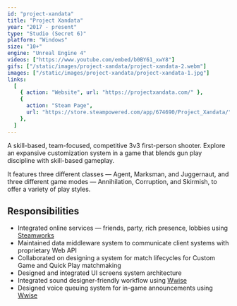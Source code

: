 ```yaml
---
id: "project-xandata"
title: "Project Xandata"
year: "2017 - present"
type: "Studio (Secret 6)"
platform: "Windows"
size: "10+"
engine: "Unreal Engine 4"
videos: ["https://www.youtube.com/embed/b0BY61_xwY8"]
gifs: ["/static/images/project-xandata/project-xandata-2.webm"]
images: ["/static/images/project-xandata/project-xandata-1.jpg"]
links:
  [
    { action: "Website", url: "https://projectxandata.com/" },
    {
      action: "Steam Page",
      url: "https://store.steampowered.com/app/674690/Project_Xandata/",
    },
  ]
---
```


A skill-based, team-focused, competitive 3v3 first-person shooter. Explore an expansive customization system in a game that blends gun play discipline with skill-based gameplay.

It features three different classes — Agent, Marksman, and Juggernaut, and three different game modes — Annihilation, Corruption, and Skirmish, to offer a variety of play styles.

## Responsibilities

- Integrated online services — friends, party, rich presence, lobbies using [Steamworks](https://partner.steamgames.com/)
- Maintained data middleware system to communicate client systems with proprietary Web API
- Collaborated on designing a system for match lifecycles for Custom Game and Quick Play matchmaking
- Designed and integrated UI screens system architecture
- Integrated sound designer-friendly workflow using [Wwise](https://www.audiokinetic.com/)
- Designed voice queuing system for in-game announcements using [Wwise](https://www.audiokinetic.com/)
